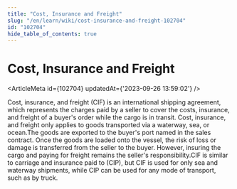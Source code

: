 ```yaml
---
title: "Cost, Insurance and Freight"
slug: "/en/learn/wiki/cost-insurance-and-freight-102704"
id: "102704"
hide_table_of_contents: true
---
```



# Cost, Insurance and Freight

<ArticleMeta id={102704} updatedAt={'2023-09-26 13:59:02'} />
<div className='border-solid border-b border-t-0 my-4 border-[var(--ifm-color-gray-300)]' />

Cost, insurance, and freight (CIF) is an international shipping agreement, which represents the charges paid by a seller to cover the costs, insurance, and freight of a buyer's order while the cargo is in transit. Cost, insurance, and freight only applies to goods transported via a waterway, sea, or ocean.The goods are exported to the buyer's port named in the sales contract. Once the goods are loaded onto the vessel, the risk of loss or damage is transferred from the seller to the buyer. However, insuring the cargo and paying for freight remains the seller's responsibility.CIF is similar to carriage and insurance paid to (CIP), but CIF is used for only sea and waterway shipments, while CIP can be used for any mode of transport, such as by truck.
